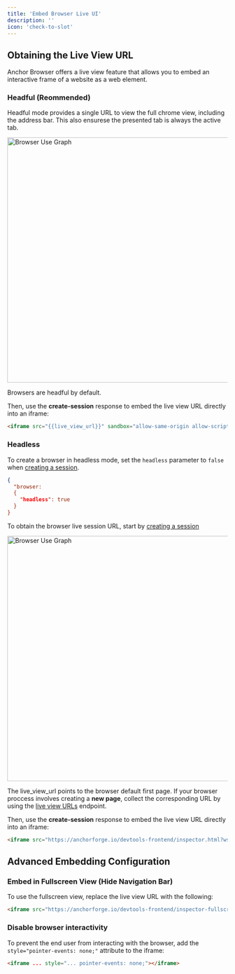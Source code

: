 ```yaml
---
title: 'Embed Browser Live UI'
description: ''
icon: 'check-to-slot'
---
```


## Obtaining the Live View URL

Anchor Browser offers a live view feature that allows you to embed an interactive frame of a website as a web element.

### Headful (Reommended) 

Headful mode provides a single URL to view the full chrome view, including the address bar. This also ensurese the presented tab is always the active tab.

<img
  className="mx-auto"
  src="/images/vnc-live-view.png"
  alt="Browser Use Graph"
  width="560"
/>

Browsers are headful by default.

Then, use the **create-session** response to embed the live view URL directly into an iframe:

```html
<iframe src="{{live_view_url}}" sandbox="allow-same-origin allow-scripts" allow="clipboard-read; clipboard-write" style="border: 0px; display: block; width: 100%; height: 100%; position: absolute; top: 0px; left: 0px;"></iframe>
```

### Headless

To create a browser in headless mode, set the `headless` parameter to `false` when [creating a session](/api-reference/browser-sessions/start-browser-session).

```json
{
  "browser: 
  {
    "headless": true
  }
}
```

To obtain the browser live session URL, start by [creating a session](/api-reference/browser-sessions/start-browser-session)

<img
  className="mx-auto"
  src="/images/cdp-live-view.png"
  alt="Browser Use Graph"
  width="560"
/>

<Warning>The live_view_url points to the browser default first page. If your browser proccess involves creating a **new page**, collect the corresponding URL by using the [live view URLs](/api-reference/browser-sessions/get-live-view-urls) endpoint.</Warning>

Then, use the **create-session** response to embed the live view URL directly into an iframe:

```html
<iframe src="https://anchorforge.io/devtools-frontend/inspector.html?wss={{live_view_url}}" sandbox="allow-same-origin allow-scripts" allow="clipboard-read; clipboard-write" style="border: 0px; display: block; width: 100%; height: 100%; position: absolute; top: 0px; left: 0px;"></iframe>
```


## Advanced Embedding Configuration

### Embed in Fullscreen View (Hide Navigation Bar)

To use the fullscreen view, replace the live view URL with the following:

```html
<iframe src="https://anchorforge.io/devtools-frontend/inspector-fullscreen.html?wss={{live_view_url}}" ...></iframe>
```

### Disable browser interactivity

To prevent the end user from interacting with the browser, add the `style="pointer-events: none;"` attribute to the iframe:

```html
<iframe ... style="... pointer-events: none;"></iframe>
```